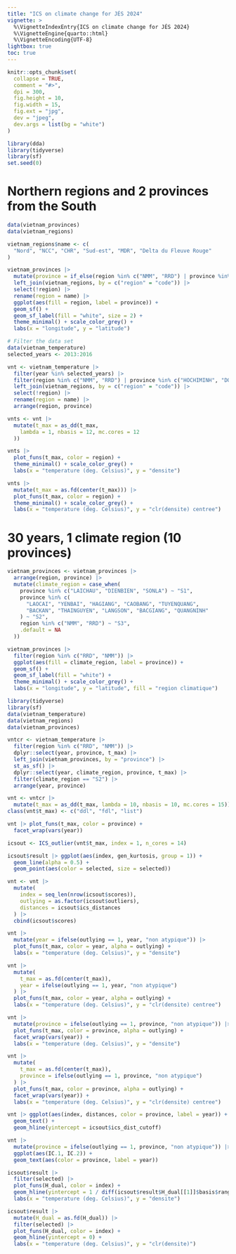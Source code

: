 ```yaml
---
title: "ICS on climate change for JÉS 2024"
vignette: >
  %\VignetteIndexEntry{ICS on climate change for JÉS 2024}
  %\VignetteEngine{quarto::html}
  %\VignetteEncoding{UTF-8}
lightbox: true
toc: true
---
```


```r
knitr::opts_chunk$set(
  collapse = TRUE,
  comment = "#>",
  dpi = 300,
  fig.height = 10,
  fig.width = 15,
  fig.ext = "jpg",
  dev = "jpeg",
  dev.args = list(bg = "white")
)
```

```r
library(dda)
library(tidyverse)
library(sf)
set.seed(0)
```

# Northern regions and 2 provinces from the South

```r
data(vietnam_provinces)
data(vietnam_regions)

vietnam_regions$name <- c(
  "Nord", "NCC", "CHR", "Sud-est", "MDR", "Delta du Fleuve Rouge"
)

vietnam_provinces |>
  mutate(province = if_else(region %in% c("NMM", "RRD") | province %in% c("HOCHIMINH", "DONGNAI"), province, NA)) |>
  left_join(vietnam_regions, by = c("region" = "code")) |>
  select(!region) |>
  rename(region = name) |>
  ggplot(aes(fill = region, label = province)) +
  geom_sf() +
  geom_sf_label(fill = "white", size = 2) +
  theme_minimal() + scale_color_grey() +
  labs(x = "longitude", y = "latitude")
```

```r
# Filter the data set
data(vietnam_temperature)
selected_years <- 2013:2016

vnt <- vietnam_temperature |>
  filter(year %in% selected_years) |>
  filter(region %in% c("NMM", "RRD") | province %in% c("HOCHIMINH", "DONGNAI")) |>
  left_join(vietnam_regions, by = c("region" = "code")) |>
  select(!region) |>
  rename(region = name) |>
  arrange(region, province)

vnts <- vnt |>
  mutate(t_max = as_dd(t_max,
    lambda = 1, nbasis = 12, mc.cores = 12
  ))

vnts |>
  plot_funs(t_max, color = region) +
  theme_minimal() + scale_color_grey() +
  labs(x = "temperature (deg. Celsius)", y = "densite")

vnts |>
  mutate(t_max = as.fd(center(t_max))) |>
  plot_funs(t_max, color = region) +
  theme_minimal() + scale_color_grey() +
  labs(x = "temperature (deg. Celsius)", y = "clr(densite) centree")
```

# 30 years, 1 climate region (10 provinces)

```r
vietnam_provinces <- vietnam_provinces |>
  arrange(region, province) |>
  mutate(climate_region = case_when(
    province %in% c("LAICHAU", "DIENBIEN", "SONLA") ~ "S1",
    province %in% c(
      "LAOCAI", "YENBAI", "HAGIANG", "CAOBANG", "TUYENQUANG",
      "BACKAN", "THAINGUYEN", "LANGSON", "BACGIANG", "QUANGNINH"
    ) ~ "S2",
    region %in% c("NMM", "RRD") ~ "S3",
    .default = NA
  ))

vietnam_provinces |>
  filter(region %in% c("RRD", "NMM")) |>
  ggplot(aes(fill = climate_region, label = province)) +
  geom_sf() +
  geom_sf_label(fill = "white") +
  theme_minimal() + scale_color_grey() +
  labs(x = "longitude", y = "latitude", fill = "region climatique")
```

```r
library(tidyverse)
library(sf)
data(vietnam_temperature)
data(vietnam_regions)
data(vietnam_provinces)

vntcr <- vietnam_temperature |>
  filter(region %in% c("RRD", "NMM")) |>
  dplyr::select(year, province, t_max) |>
  left_join(vietnam_provinces, by = "province") |>
  st_as_sf() |>
  dplyr::select(year, climate_region, province, t_max) |>
  filter(climate_region == "S2") |>
  arrange(year, province)

vnt <- vntcr |>
  mutate(t_max = as_dd(t_max, lambda = 10, nbasis = 10, mc.cores = 15))
class(vnt$t_max) <- c("ddl", "fdl", "list")

vnt |> plot_funs(t_max, color = province) +
  facet_wrap(vars(year))

icsout <- ICS_outlier(vnt$t_max, index = 1, n_cores = 14)
```

```r
icsout$result |> ggplot(aes(index, gen_kurtosis, group = 1)) +
  geom_line(alpha = 0.5) +
  geom_point(aes(color = selected, size = selected))
```

```r
vnt <- vnt |>
  mutate(
    index = seq_len(nrow(icsout$scores)),
    outlying = as.factor(icsout$outliers),
    distances = icsout$ics_distances
  ) |>
  cbind(icsout$scores)

vnt |>
  mutate(year = ifelse(outlying == 1, year, "non atypique")) |>
  plot_funs(t_max, color = year, alpha = outlying) +
  labs(x = "temperature (deg. Celsius)", y = "densite")

vnt |>
  mutate(
    t_max = as.fd(center(t_max)),
    year = ifelse(outlying == 1, year, "non atypique")
  ) |>
  plot_funs(t_max, color = year, alpha = outlying) +
  labs(x = "temperature (deg. Celsius)", y = "clr(densite) centree")

vnt |>
  mutate(province = ifelse(outlying == 1, province, "non atypique")) |>
  plot_funs(t_max, color = province, alpha = outlying) +
  facet_wrap(vars(year)) +
  labs(x = "temperature (deg. Celsius)", y = "densite")

vnt |>
  mutate(
    t_max = as.fd(center(t_max)),
    province = ifelse(outlying == 1, province, "non atypique")
  ) |>
  plot_funs(t_max, color = province, alpha = outlying) +
  facet_wrap(vars(year)) +
  labs(x = "temperature (deg. Celsius)", y = "clr(densite) centree")
```

```r
vnt |> ggplot(aes(index, distances, color = province, label = year)) +
  geom_text() +
  geom_hline(yintercept = icsout$ics_dist_cutoff)
```


```r
vnt |>
  mutate(province = ifelse(outlying == 1, province, "non atypique")) |>
  ggplot(aes(IC.1, IC.2)) +
  geom_text(aes(color = province, label = year))
```

```r
icsout$result |>
  filter(selected) |>
  plot_funs(H_dual, color = index) +
  geom_hline(yintercept = 1 / diff(icsout$result$H_dual[[1]]$basis$rangeval)) +
  labs(x = "temperature (deg. Celsius)", y = "densite")

icsout$result |>
  mutate(H_dual = as.fd(H_dual)) |>
  filter(selected) |>
  plot_funs(H_dual, color = index) +
  geom_hline(yintercept = 0) +
  labs(x = "temperature (deg. Celsius)", y = "clr(densite)")
```
